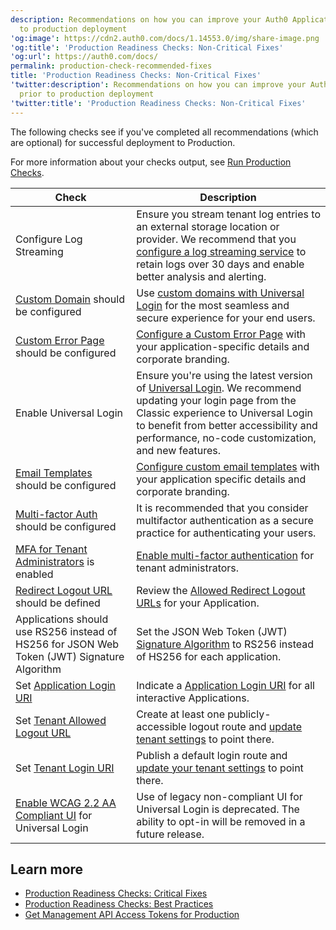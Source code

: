 ```yaml
---
description: Recommendations on how you can improve your Auth0 Application prior
  to production deployment
'og:image': https://cdn2.auth0.com/docs/1.14553.0/img/share-image.png
'og:title': 'Production Readiness Checks: Non-Critical Fixes'
'og:url': https://auth0.com/docs/
permalink: production-check-recommended-fixes
title: 'Production Readiness Checks: Non-Critical Fixes'
'twitter:description': Recommendations on how you can improve your Auth0 Application
  prior to production deployment
'twitter:title': 'Production Readiness Checks: Non-Critical Fixes'
---
```

The following checks see if you've completed all recommendations (which are optional) for successful deployment to Production.

For more information about your checks output, see [Run Production Checks](/deploy-monitor/pre-deployment-checks/how-to-run-production-checks).

<table class="table"><thead>
<tr>
<th>Check</th>
<th>Description</th>
</tr>
</thead>
<tbody>
<tr>
<td>Configure Log Streaming</td>
<td>Ensure you stream tenant log entries to an external storage location or provider. We recommend that you <a href="/customize/log-streams">configure a log streaming service</a> to retain logs over 30 days and enable better analysis and alerting.</td>
</tr>
<tr>
<td><a href="/customize/custom-domains">Custom Domain</a> should be configured</td>
<td>Use <a href="https://manage.auth0.com/#/tenant/custom_domains">custom domains with Universal Login</a> for the most seamless and secure experience for your end users.</td>
</tr>
<tr>
<td><a href="/customize/login-pages/custom-error-pages">Custom Error Page</a> should be configured</td>
<td><a href="https://manage.auth0.com/#/account">Configure a Custom Error Page</a> with your application-specific details and corporate branding.</td>
</tr>
<tr>
<td>Enable Universal Login</td>
<td>Ensure you're using the latest version of <a href="/authenticate/login/auth0-universal-login/universal-login-vs-classic-login">Universal Login</a>. We recommend updating your login page from the Classic experience to Universal Login to benefit from better accessibility and performance, no-code customization, and new features.</td>
</tr>
<tr>
<td><a href="/customize/email/manage-email-flow">Email Templates</a> should be configured</td>
<td><a href="https://manage.auth0.com/#/emails">Configure custom email templates</a> with your application specific details and corporate branding.</td>
</tr>
<tr>
<td><a href="/secure/multi-factor-authentication">Multi-factor Auth</a> should be configured</td>
<td>It is recommended that you consider multifactor authentication as a secure practice for authenticating your users.</td>
</tr>
<tr>
<td><a href="/get-started/manage-dashboard-access">MFA for Tenant Administrators</a> is enabled</td>
<td><a href="https://manage.auth0.com/#/account/admins">Enable multi-factor authentication</a> for tenant administrators.</td>
</tr>
<tr>
<td><a href="/authenticate/login/logout#set-the-allowed-logout-urls-at-the-account-level">Redirect Logout URL</a> should be defined</td>
<td>Review the <a href="https://manage.auth0.com/#/account/advanced">Allowed Redirect Logout URLs</a> for your Application.</td>
</tr>
<tr>
<td>Applications should use RS256 instead of HS256 for JSON Web Token (JWT) Signature Algorithm</td>
<td>Set the JSON Web Token (JWT) <a href="/get-started/apis#signing-algorithms">Signature Algorithm</a> to RS256 instead of HS256 for each application.</td>
</tr>
<tr>
<td>Set <a href="/get-started/applications/application-settings#application-uris">Application Login URI</a></td>
<td>Indicate a <a href="/get-started/applications/application-settings#application-uris">Application Login URI</a> for all interactive Applications.</td>
</tr>
<tr>
<td>Set <a href="/get-started/applications/application-settings#application-uris">Tenant Allowed Logout URL</a></td>
<td>Create at least one publicly-accessible logout route and <a href="/get-started/applications/application-settings#application-uris">update tenant settings</a> to point there.</td>
</tr>
<tr>
<td>Set <a href="/get-started/tenant-settings#login-and-logout">Tenant Login URI</a></td>
<td>Publish a default login route and <a href="/get-started/tenant-settings#login-and-logout">update your tenant settings</a> to point there.</td>
</tr>
<tr>
<td><a href="/authenticate/login/auth0-universal-login#accessibility">Enable WCAG 2.2 AA Compliant UI</a> for Universal Login</td>
<td>Use of legacy non-compliant UI for Universal Login is deprecated. The ability to opt-in will be removed in a future release.</td>
</tr>
</tbody>
</table>

## Learn more

* [Production Readiness Checks: Critical Fixes](/deploy-monitor/pre-deployment-checks/production-check-required-fixes)
* [Production Readiness Checks: Best Practices](/deploy-monitor/pre-deployment-checks/production-checks-best-practices)
* [Get Management API Access Tokens for Production](/secure/tokens/access-tokens/management-api-access-tokens/get-management-api-access-tokens-for-production)
